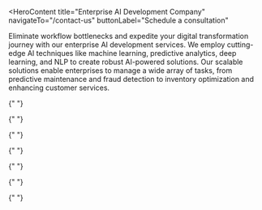 <HeroContent
  title="Enterprise AI Development Company"
  navigateTo="/contact-us"
  buttonLabel="Schedule a consultation"
>
  Eliminate workflow bottlenecks and expedite your digital transformation
  journey with our enterprise AI development services. We employ cutting-edge AI
  techniques like machine learning, predictive analytics, deep learning, and NLP
  to create robust AI-powered solutions. Our scalable solutions enable
  enterprises to manage a wide array of tasks, from predictive maintenance and
  fraud detection to inventory optimization and enhancing customer services.
</HeroContent>

<ClientCompaniesComponent />
<CountUpAnimationContainer />
<MainContent mainPara="Enterprise AI Development Services We Offer" />

<section className="grid grid-cols-3 gap-7 w-full py-8">
  <section className="w-full col-span-1 cursor-pointer">
    <ServiceCard
      service={{
        id: "Strategic-AI-Consulting",
        image: "/servicesPage/strategic_ai_consulting.png",
        title: "Strategic AI Consulting",
        description:
          "Navigate the complexities of AI integration with our expert consultation. We don’t just develop AI solutions; we strategize their alignment with your enterprise goals, ensuring sustainable growth. Our approach emphasizes responsible AI practices and data governance, ensuring your AI implementations are ethical and compliant with relevant regulations.",
        urlPath: "strategic-ai-consulting",
      }}
    />
  </section>

{" "}

<section className="w-full col-span-1 cursor-pointer">
  <ServiceCard
    service={{
      id: "PoC-and-MVP-Development",
      image: "/servicesPage/poc_mvp_development.png",
      title: "PoC and MVP Development",
      description:
        "Our team of experts meticulously crafts Proof of Concepts to validate the feasibility of your AI solution’s concept, showcasing its potential through scaled-down versions. Moving forward, we design Minimum Viable Products that deliver essential functionalities, enabling real user validation, iterative enhancements and swift market entry.",
      urlPath: "poc-and-mvp-development",
    }}
  />
</section>

  <section className="w-full col-span-1 cursor-pointer">
    <ServiceCard
      service={{
        id: "Enterprise-AI-Solutions-Development",
        image: "/servicesPage/enterprise_ai_solutions_development.png",
        title: "Enterprise-grade AI Solutions Development",
        description:
          "Our experienced team collaborates closely with your enterprise to craft customized AI solutions, offering end-to-end development from ideation to deployment. We prioritize scalability, performance, and robust security, ensuring your AI systems meet your current needs and adapt well to future challenges.",
        urlPath: "enterprise-ai-solutions-development",
      }}
    />
  </section>
</section>

<section className="grid grid-cols-3 gap-7 w-full py-8">
  <section className="w-full col-span-1 cursor-pointer">
    <ServiceCard
      service={{
        id: "Custom-AI-Solutions-Development",
        image: "/servicesPage/custom_ai_solutions_development.png",
        title: "Custom AI Solutions Development",
        description:
          "We collaborate with you to create AI-powered web and mobile apps that precisely align with your unique business needs. From the user interface to the algorithm, we meticulously engineer every aspect of your solution to guarantee optimal performance. Committed to both security and ethical AI, our AI development approach prioritizes responsible innovation.",
        urlPath: "custom-ai-solutions-development",
      }}
    />
  </section>

{" "}

<section className="w-full col-span-1 cursor-pointer">
  <ServiceCard
    service={{
      id: "Custom-Model-Development",
      image: "/servicesPage/custom_model_development.png",
      title: "Custom Model Development",
      description:
        "We handle the entire custom AI model development process for our clients. This encompasses meticulous data preparation, rigorous model training, multi-level testing, and seamless deployment of the model. With deep expertise in fine-tuning AI models for specific tasks and domains, we ensure the models precisely match your business needs.",
      urlPath: "custom-model-development",
    }}
  />
</section>

  <section className="w-full col-span-1 cursor-pointer">
    <ServiceCard
      service={{
        id: "Seamless-AI-Integration",
        image: "/servicesPage/seamless_ai_integration.png",
        title: "Seamless AI Integration",
        description:
          "Elevate your organization’s potential with our tailored AI integration services that enable you to incorporate advanced AI capabilities into your existing systems with ease. Our expert team ensures a smooth transition during deployment, minimizing disruptions and maximizing efficiency.",
        urlPath: "seamless-ai-integration",
      }}
    />
  </section>
</section>

<section className="grid grid-cols-3 gap-7 w-full py-8">
  <section className="w-full col-span-1 cursor-pointer">
    <ServiceCard
      service={{
        id: "Generative-AI-Development",
        image: "/servicesPage/generative_ai_development.png",
        title: "Generative AI Development",
        description:
          "Leverage our custom generative AI development service to tap into AI’s full potential. Take advantage of the transformative capabilities of foundational AI models such as GPT, Llama, PaLM, Claude, Mistral, Mixtral and Gemini. Our GenAI solutions built on these models facilitate workflow automation, resulting in heightened levels of productivity and operational excellence.",
        urlPath: "generative-ai-development",
      }}
    />
  </section>

{" "}

<section className="w-full col-span-1 cursor-pointer">
  <ServiceCard
    service={{
      id: "AI-Integration-and-Deployment",
      image: "/servicesPage/ai_integration_and_deployment.png",
      title: "AI Integration and Deployment",
      description:
        "We go beyond crafting robust AI solutions by seamlessly integrating and deploying them into your existing infrastructure, empowering your business with AI capabilities that align with your established processes. With AI embedded into your operational framework, you witness remarkable gains in efficiency, productivity, and innovation.",
      urlPath: "ai-integration-and-deployment",
    }}
  />
</section>

  <section className="w-full col-span-1 cursor-pointer">
    <ServiceCard
      service={{
        id: "Data-Analysis",
        image: "/servicesPage/data_analysis.png",
        title: "Data Analysis",
        description:
          "Harness the true potential of your data with our data analysis services. Leverage our expertise to delve deep into your datasets, uncovering actionable insights that drive decision-making and growth, transforming raw data into strategic assets for your enterprise.",
        urlPath: "data-analysis",
      }}
    />
  </section>
</section>

<MainContent
  mainPara="Enterprise AI Solutions We Develop"
  subPara="Empower your enterprise with our comprehensive suite of AI-driven solutions."
/>

<section className="grid grid-cols-2 gap-7 w-full py-8">
  <section className="w-full col-span-1 cursor-pointer">
    <ServiceCard
      service={{
        id: "Conversational-AI-Solutions",
        image: "/servicesPage/conversational_ai.png",
        title: "Conversational AI Solutions",
        description:
          "Ensure heightened customer interactions around the clock through our advanced conversational AI solutions. With advanced capabilities, our enterprise AI chatbots understand user behavior, preferences, and inquiries, creating natural and engaging conversations. This fosters brand loyalty while providing you with invaluable insights into customer trends.",
        urlPath: "conversational-ai-solutions",
      }}
    />
  </section>

  <section className="w-full col-span-1 cursor-pointer">
    <ServiceCard
      service={{
        id: "AI-Image-Speech-Recognition-Solutions",
        image: "/servicesPage/ai_image_speech_recognition.png",
        title: "AI Image & Speech Recognition Solutions",
        description:
          "We specialize in developing robust speech recognition solutions, ranging from voice-activated virtual assistants to accurate speech-to-text transcription tools. Our expertise also extends to image recognition, encompassing capabilities like object detection, classification, image segmentation, and facial recognition for comprehensive visual analysis and enhanced insights.",
        urlPath: "ai-image-speech-recognition-solutions",
      }}
    />
  </section>
</section>

<section className="grid grid-cols-2 gap-7 w-full py-8">
  <section className="w-full col-span-1 cursor-pointer">
    <ServiceCard
      service={{
        id: "Predictive-Analysis-Solutions",
        image: "/servicesPage/predictive_analysis.png",
        title: "Predictive Analysis Solutions",
        description:
          "With a deep commitment to enhancing operational efficiency, we craft advanced AI solutions that leverage data analytics and predictive modeling to foresee maintenance needs before they arise. Our predictive analysis tools empower businesses to make informed decisions, ensuring timely equipment upkeep, minimizing downtimes, and optimizing resource allocation.",
        urlPath: "predictive-analysis-solutions",
      }}
    />
  </section>

  <section className="w-full col-span-1 cursor-pointer">
    <ServiceCard
      service={{
        id: "Fraud-Detection-Prevention-Solutions",
        image: "/servicesPage/fraud_detection_prevention.png",
        title: "Fraud Detection & Prevention Solutions",
        description:
          "Our fraud detection and prevention solutions are meticulously designed to safeguard your business from potential threats. These tools leverage advanced artificial intelligence algorithms to swiftly identify irregularities, anomalies, and suspicious activities within your operations, ensuring your business is shielded from fraudulent activities and financial losses.",
        urlPath: "fraud-detection-prevention-solutions",
      }}
    />
  </section>
</section>

<section className="grid grid-cols-2 gap-7 w-full py-8">
  <section className="w-full col-span-1 cursor-pointer">
    <ServiceCard
      service={{
        id: "Customer-Service-Automation-Solutions",
        image: "/servicesPage/customer_service_automation.png",
        title: "Customer Service Automation Solutions",
        description:
          "Boost your customer service operations through our enterprise AI-powered automation solutions, optimizing response times, reducing errors, and boosting customer satisfaction. Our custom solutions help streamline tasks like email responses, appointment scheduling, managing support tickets, tracking orders, facilitating self-service options, and gathering feedback through surveys.",
        urlPath: "customer-service-automation-solutions",
      }}
    />
  </section>

  <section className="w-full col-span-1 cursor-pointer">
    <ServiceCard
      service={{
        id: "Recommendation-Systems",
        image: "/servicesPage/recommendation_systems.png",
        title: "Recommendation Systems",
        description:
          "Elevate your business strategy with our robust recommendation systems that empower you to connect with your audience on a whole new level. From e-commerce to content platforms, our systems learn from user behaviors, preferences, and trends, enabling you to enhance user engagement, boost conversions, and deliver exceptional user experiences.",
        urlPath: "recommendation-systems",
      }}
    />
  </section>
</section>

<MainContent mainPara="Why Choose us" />

<section className="grid grid-cols-2 gap-7 w-full py-8">
  <section className="w-full col-span-1 cursor-pointer">
    <ServiceCard
      service={{
        id: "Extensive-Experience",
        image: "/servicesPage/extensive_experience.png",
        title: "Extensive Experience",
        description:
          "Benefit from our AI developers’ extensive experience in diverse AI technologies, coupled with a track record of successful collaborations across various industries.",
        urlPath: "extensive-experience",
      }}
    />
  </section>

  <section className="w-full col-span-1 cursor-pointer">
    <ServiceCard
      service={{
        id: "Full-Cycle-Development",
        image: "/servicesPage/full_cycle_development.png",
        title: "Full-cycle Development",
        description:
          "Leverage the skills of our vetted AI developers and data scientists for the end-to-end development of custom solutions designed to propel your organization toward success.",
        urlPath: "full-cycle-development",
      }}
    />
  </section>
</section>

<section className="grid grid-cols-2 gap-7 w-full py-8">
  <section className="w-full col-span-1 cursor-pointer">
    <ServiceCard
      service={{
        id: "Tech-Expertise",
        image: "/servicesPage/tech_expertise.png",
        title: "Tech Expertise",
        description:
          "Our profound knowledge of the latest AI technologies, such as neural networks, NLP, and computer vision enable us to build robust solutions matching your needs.",
        urlPath: "tech-expertise",
      }}
    />
  </section>

  <section className="w-full col-span-1 cursor-pointer">
    <ServiceCard
      service={{
        id: "Efficient-Project-Management",
        image: "/servicesPage/efficient_project_management.png",
        title: "Efficient Project Management",
        description:
          "Experience precise project execution through our agile approach, ensuring projects are delivered on time and within budget, enhancing success and efficiency.",
        urlPath: "efficient-project-management",
      }}
    />
  </section>
</section>

<section className="grid grid-cols-2 gap-7 w-full py-8">
  <section className="w-full col-span-1 cursor-pointer">
    <ServiceCard
      service={{
        id: "Quality-Assurance",
        image: "/servicesPage/quality_assurance.png",
        title: "Quality Assurance",
        description:
          "Our commitment to quality is uncompromising, with meticulous testing and validation ensuring the highest standards of performance and reliability in each project.",
        urlPath: "quality-assurance",
      }}
    />
  </section>

  <section className="w-full col-span-1 cursor-pointer">
    <ServiceCard
      service={{
        id: "Secure-and-Ethical-Solutions",
        image: "/servicesPage/secure_and_ethical_solutions.png",
        title: "Secure and Ethical Solutions",
        description:
          "We ensure your projects are safeguarded with the utmost standards of security, privacy, and ethical conduct, guaranteeing the protection of data and trustworthy project outcomes.",
        urlPath: "secure-and-ethical-solutions",
      }}
    />
  </section>
</section>

<MainContent
  mainPara="Make Over Your Business with AI Innovation!"
  subPara="Streamline your internal processes and optimize your customer-facing systems with our custom AI solutions crafted with precision by seasoned industry experts."
  getInTouchIncluded={true}
/>

<MainContent mainPara="Boost Your Industry Presence With Our Enterprise AI Solutions" />

 <section className="grid grid-cols-3 gap-7 w-full py-8">
  <section className="w-full col-span-1 cursor-pointer">
    <ServiceCard
      service={{
        id: "Banking-and-Finance",
        image: "/servicesPage/banking.png",
        title: "Banking",
        description:
          "Utilize our enterprise AI solutions for seamless customer identification and authentication, offering personalized support through chatbots and voice assistants. Streamline AML/KYC compliance and prevent fraud with our AI business solutions, enhancing trust and operational efficiency.",
        urlPath: "banking-and-finance",
      }}
    />
  </section>

{" "}

<section className="w-full col-span-1 cursor-pointer">
  <ServiceCard
    service={{
      id: "Retail",
      image: "/servicesPage/retail.png",
      title: "Retail",
      description:
        "Harness the power of enterprise AI to enhance customer engagement and streamline operations. Use our computer vision technology-based AI solutions for real-time personalized promotions, while machine learning algorithms optimize and manage inventory more effectively.",
      urlPath: "retail",
    }}
  />
</section>

  <section className="w-full col-span-1 cursor-pointer">
    <ServiceCard
      service={{
        id: "Healthcare",
        image: "/servicesPage/healthcare.png",
        title: "Healthcare",
        description:
          "Our enterprise AI solutions, including machine learning, deep learning, NLP, robotic process automation, and AI analytics, ensure improved diagnosis, increased patient engagement, data-driven recommendations, forecasts, and personalized treatments.",
        urlPath: "healthcare",
      }}
    />
  </section>
</section>

<section className="grid grid-cols-3 gap-7 w-full py-8">
  <section className="w-full col-span-1 cursor-pointer">
    <ServiceCard
      service={{
        id: "Logistics",
        image: "/servicesPage/logistics.png",
        title: "Supply Chain and Logistics",
        description:
          "Employ AI logistics simulation, automated inventory management, and AI-powered data analysis for diverse use cases in supply chain and logistics. Control material waste, enhance quality control, and track the sustainability of supply chains with our robust AI-powered software.",
        urlPath: "logistics",
      }}
    />
  </section>

{" "}

<section className="w-full col-span-1 cursor-pointer">
  <ServiceCard
    service={{
      id: "Insurance",
      image: "/servicesPage/insurance.png",
      title: "Insurance",
      description:
        "Leverage the capabilities of AI to redefine market selection, underwriting, pricing, and claims management operations. With our enterprise AI solutions, achieve faster time-to-market, precise pricing, and higher conversion rates.",
      urlPath: "insurance",
    }}
  />
</section>

  <section className="w-full col-span-1 cursor-pointer">
    <ServiceCard
      service={{
        id: "Automotive",
        image: "/servicesPage/automotive.png",
        title: "Automotive",
        description:
          "Elevate your automotive business with our enterprise AI solutions. Optimize production processes, reduce costs, streamline operations, enhance customer experiences, improve safety measures, and gain real-time insights to drive future success.",
        urlPath: "automotive",
      }}
    />
  </section>
</section>

<section className="grid grid-cols-3 gap-7 w-full py-8">
  <section className="w-full col-span-1 cursor-pointer">
    <ServiceCard
      service={{
        id: "E-Commerce-Solutions",
        image: "/servicesPage/e_commerce.png",
        title: "E-commerce",
        description:
          "Utilize our enterprise AI solutions to deliver accurate product recommendations and personalized shopping experiences. Boost customer satisfaction and increase sales with intelligent algorithms that cater to individual preferences and buying behaviors.",
        urlPath: "e-commerce-solutions",
      }}
    />
  </section>

{" "}

<section className="w-full col-span-1 cursor-pointer">
  <ServiceCard
    service={{
      id: "Manufacturing",
      image: "/servicesPage/manufacturing.png",
      title: "Manufacturing",
      description:
        "Adopt AI to optimize manufacturing operations through predictive maintenance, automated quality control, and process optimization. Experience increased productivity, reduced downtime, and enhanced efficiency with continuous intelligent data analysis.",
      urlPath: "manufacturing",
    }}
  />
</section>

  <section className="w-full col-span-1 cursor-pointer">
    <ServiceCard
      service={{
        id: "Real-Estate",
        image: "/servicesPage/real_estate.png",
        title: "Real Estate",
        description:
          "Leverage our advanced AI solutions for property data analysis, automated customer interactions, and virtual tours. Elevate your real estate business with insightful AI-driven evaluations, seamless customer engagement, and immersive virtual experiences for buyers and renters.",
        urlPath: "real-estate",
      }}
    />
  </section>
</section>

<section className="grid grid-cols-3 gap-7 w-full py-8">
  <section className="w-full col-span-1 cursor-pointer">
    <ServiceCard
      service={{
        id: "Hospitality-and-Tourism",
        image: "/servicesPage/hospitality.png",
        title: "Hospitality and Tourism",
        description:
          "Enhance guest experiences with our enterprise AI solutions. Implement AI-powered chatbots for booking and customer support, offer personalized travel recommendations, and optimize resource management for your hotel or resort with our comprehensive solutions.",
        urlPath: "hospitality-and-tourism",
      }}
    />
  </section>

{" "}

<section className="w-full col-span-1 cursor-pointer">
  <ServiceCard
    service={{
      id: "Education",
      image: "/servicesPage/education.png",
      title: "Education",
      description:
        "Enhance student learning with our advanced AI solutions. Automate administrative tasks and boost academic performance with intelligent tutoring solutions. Our AI tools bring innovation to the classroom, optimizing learning outcomes and creating engaging learning environments.",
      urlPath: "education",
    }}
  />
</section>

  <section className="w-full col-span-1 cursor-pointer">
    <ServiceCard
      service={{
        id: "Private-Equity-and-Principal-Investment",
        image: "/servicesPage/private_equity.png",
        title: "Private Equity and Principal Investment",
        description:
          "Leverage our enterprise-ready AI solutions to unlock transformative insights and strategic opportunities in your private equity and principal investment business, driving informed decisions and enhanced portfolio performance.",
        urlPath: "private-equity-and-principal-investment",
      }}
    />
  </section>
  
</section>
